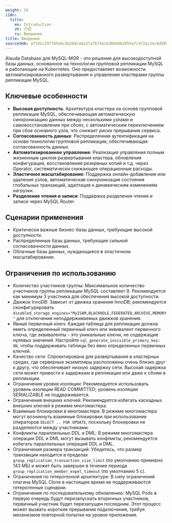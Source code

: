 ```yaml
---
weight: 10
i18n:
  title:
    en: Introduction
    zh: 介绍
    ru: Введение
title: Введение
sourceSHA: affd1c297785e6c5b2b9ca8a3fa7bf4acb30b0db2955efcdf2ac2ec8d5093d01
---
```


Alauda Database для MySQL-MGR - это решение для высокодоступной базы данных, основанное на технологии групповой репликации MySQL и работающие на Kubernetes. Оно предоставляет возможности автоматизированного развертывания и управления кластерами группы репликации MySQL.

## Ключевые особенности

- **Высокая доступность**: Архитектура кластера на основе групповой репликации MySQL, обеспечивающая автоматическую синхронизацию данных между несколькими узлами и самовосстановление при сбоях, с автоматическим переключением при сбое основного узла, что снижает риски прерывания сервиса.
- **Согласованность данных**: Распределенная аутентификация на основе технологии групповой репликации, обеспечивающая согласованность данных.
- **Автоматизированное управление**: Реализация управления полным жизненным циклом развертывания кластера, обновления конфигурации, восстановления резервных копий и т.д. через Operator, систематически снижающее операционные расходы.
- **Эластичное масштабирование**: Поддержка онлайн-добавления или удаления узлов, автоматическая синхронизация состояния глобальных транзакций, адаптация к динамическим изменениям нагрузки.
- **Разделение чтения и записи**: Поддержка разделения чтения и записи через MySQL Router.

## Сценарии применения

- Критически важные бизнес-базы данных, требующие высокой доступности.
- Распределенные базы данных, требующие сильной согласованности данных.
- Облачные базы данных, нуждающиеся в эластичном масштабировании.

## Ограничения по использованию

- Количество участников группы: Максимальное количество участников группы репликации MySQL составляет 9. Рекомендуется как минимум 3 участника для обеспечения высокой доступности.
- Движок InnoDB: Зависит от движка хранения InnoDB; рекомендуется сконфигурировать `disabled_storage_engines="MyISAM,BLACKHOLE,FEDERATED,ARCHIVE,MEMORY"` для отключения неподдерживаемых движков хранения.
- Явный первичный ключ: Каждая таблица для репликации должна иметь определенный первичный ключ или эквивалент первичного ключа, где эквиваленты - это уникальные ключи, не содержащие нулевых значений. Настройте `sql_generate_invisible_primary_key: ON`, чтобы поддерживать таблицы без явно определенных первичных ключей.
- Качество сети: Спроектирована для развертывания в кластерных средах, где серверные экземпляры расположены очень близко друг к другу, что обеспечивает низкую задержку сети. Высокая задержка сети может привести к задержкам в репликации или даже к сбоям в репликации.
- Ограничения уровня изоляции: Рекомендуется использовать уровень изоляции READ COMMITTED; уровень изоляции SERIALIZABLE не поддерживается.
- Ограничения внешних ключей: Рекомендуется избегать каскадных внешних ключей в режиме многомастера.
- Взаимные блокировки в многомастере: В режиме многомастера могут возникнуть взаимные блокировки при использовании операторов `SELECT .. FOR UPDATE`, поскольку блокировки не разделяются между участниками.
- Конфликты параллельных DDL и DML: В режиме многомастера операции DDL и DML могут вызывать конфликты; рекомендуется избегать параллельных операций DDL и DML.
- Ограничения размера транзакций: Убедитесь, что размер транзакции находится в пределах `group_replication_transaction_size_limit` (по умолчанию примерно 143 МБ) и может быть завершен в течение периода `group_replication_member_expel_timeout` (по умолчанию 5 с).
- Ограничения по гетерогенной архитектуре: В силу ограничений плагина MySQL Clone в настоящее время не поддерживаются гетерогенные сценарии.
- Ограничения по последовательному обновлению: MySQL Pods в первую очередь будут перезапускать вторичных участников, первичный участник будет перезапущен последним. Этот процесс может вызвать короткие прерывания подключения, требуя механизмов повторной попытки на уровне приложения.
